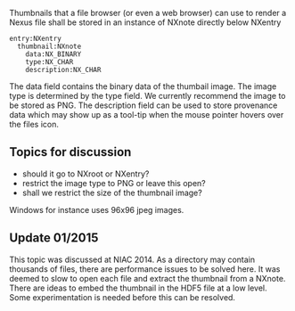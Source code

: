 Thumbnails that a file browser (or even a web browser) can use to render a Nexus file shall be stored in an instance 
of NXnote directly below NXentry
<pre>
entry:NXentry
  thumbnail:NXnote
    data:NX_BINARY
    type:NX_CHAR
    description:NX_CHAR
</pre>
The data field contains the binary data of the thumbail image. The image type is determined by the type field. 
We currently recommend the image to be stored as PNG. 
The description field can be used to store provenance data which may show up as a tool-tip when the mouse pointer hovers over the 
files icon.

== Topics for discussion ==
* should it go to NXroot or NXentry?
* restrict the image type to PNG or leave this open? 
* shall we restrict the size of the thumbnail image?

Windows for instance uses 96x96 jpeg images.

== Update 01/2015 ==

This topic was discussed at NIAC 2014. As a directory may contain thousands of files, there are performance issues to be solved here. It was deemed to slow to open each file and extract the thumbnail from a NXnote. There are ideas to embed the thumbnail in the HDF5 file at  a low level. 
Some experimentation is needed before this can be resolved.